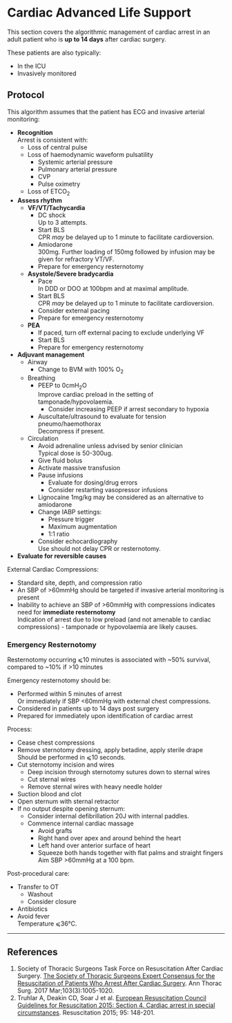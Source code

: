 # Cardiac Advanced Life Support

This section covers the algorithmic management of cardiac arrest in an adult patient who is **up to 14 days** after cardiac surgery.

:::column-margin
These patients are also typically:

* In the ICU  
* Invasively monitored
:::

## Protocol

This algorithm assumes that the patient has ECG and invasive arterial monitoring:

* **Recognition**  
Arrest is consistent with:
	* Loss of central pulse
	* Loss of haemodynamic waveform pulsatility
		* Systemic arterial pressure
		* Pulmonary arterial pressure
		* CVP
		* Pulse oximetry
	* Loss of ETCO~2~
* **Assess rhythm**
	* **VF/VT/Tachycardia**
		* DC shock  
		Up to 3 attempts.
		* Start BLS  
		CPR *may* be delayed up to 1 minute to facilitate cardioversion.
		* Amiodarone  
		300mg. Further loading of 150mg followed by infusion may be given for refractory VT/VF.
		* Prepare for emergency resternotomy
	* **Asystole/Severe bradycardia**
		* Pace  
		In DDD or DOO at 100bpm and at maximal amplitude.  
		* Start BLS  
		CPR *may* be delayed up to 1 minute to facilitate cardioversion.
		* Consider external pacing
		* Prepare for emergency resternotomy
	* **PEA**
		* If paced, turn off external pacing to exclude underlying VF
		* Start BLS
		* Prepare for emergency resternotomy
* **Adjuvant management**
	* Airway  
		* Change to BVM with 100% O~2~
	* Breathing  
		* PEEP to 0cmH~2~O  
		Improve cardiac preload in the setting of tamponade/hypovolaemia.
			* Consider increasing PEEP if arrest secondary to hypoxia
		* Auscultate/ultrasound to evaluate for tension pneumo/haemothorax  
		Decompress if present.
	* Circulation
		* Avoid adrenaline unless advised by senior clinician  
		Typical dose is 50-300ug.
		* Give fluid bolus
		* Activate massive transfusion
		* Pause infusions  
			* Evaluate for dosing/drug errors
			* Consider restarting vasopressor infusions
		* Lignocaine 1mg/kg may be considered as an alternative to amiodarone
		* Change IABP settings:
			* Pressure trigger
			* Maximum augmentation
			* 1:1 ratio
		* Consider echocardiography  
		Use should not delay CPR or resternotomy.
* **Evaluate for reversible causes**


External Cardiac Compressions:

* Standard site, depth, and compression ratio
* An SBP of >60mmHg should be targeted if invasive arterial monitoring is present
* Inability to achieve an SBP of >60mmHg with compressions indicates need for **immediate resternotomy**  
Indication of arrest due to low preload (and not amenable to cardiac compressions) - tamponade or hypovolaemia are likely causes.


### Emergency Resternotomy

:::caution
Resternotomy occurring ⩽10 minutes is associated with ~50% survival, compared to ~10% if >10 minutes
:::

Emergency resternotomy should be:

* Performed within 5 minutes of arrest  
Or immediately if SBP <60mmHg with external chest compressions.
* Considered in patients up to 14 days post surgery
* Prepared for immediately upon identification of cardiac arrest

Process:

* Cease chest compressions
* Remove sternotomy dressing, apply betadine, apply sterile drape  
Should be performed in ⩽10 seconds.
* Cut sternotomy incision and wires
	* Deep incision through sternotomy sutures down to sternal wires
	* Cut sternal wires
	* Remove sternal wires with heavy needle holder
* Suction blood and clot
* Open sternum with sternal retractor
* If no output despite opening sternum:
	* Consider internal defibrillation
	20J with internal paddles.
	* Commence internal cardiac massage
		* Avoid grafts
		* Right hand over apex and around behind the heart
		* Left hand over anterior surface of heart
		* Squeeze both hands together with flat palms and straight fingers  
		Aim SBP >60mmHg at a 100 bpm.

Post-procedural care:

* Transfer to OT
	* Washout
	* Consider closure
* Antibiotics
* Avoid fever  
Temperature ⩽36°C.

---

## References

1. Society of Thoracic Surgeons Task Force on Resuscitation After Cardiac Surgery. [The Society of Thoracic Surgeons Expert Consensus for the Resuscitation of Patients Who Arrest After Cardiac Surgery](https://www.ncbi.nlm.nih.gov/pubmed/28122680). Ann Thorac Surg. 2017 Mar;103(3):1005-1020.
2. Truhlar A, Deakin CD, Soar J et al. [European Resuscitation Council Guidelines for Resuscitation 2015: Section 4. Cardiac arrest in special circumstances](https://ercguidelines.elsevierresource.com/european-resuscitation-council-guidelines-resuscitation-2015-section-4-cardiac-arrest-special). Resuscitation 2015; 95: 148-201.